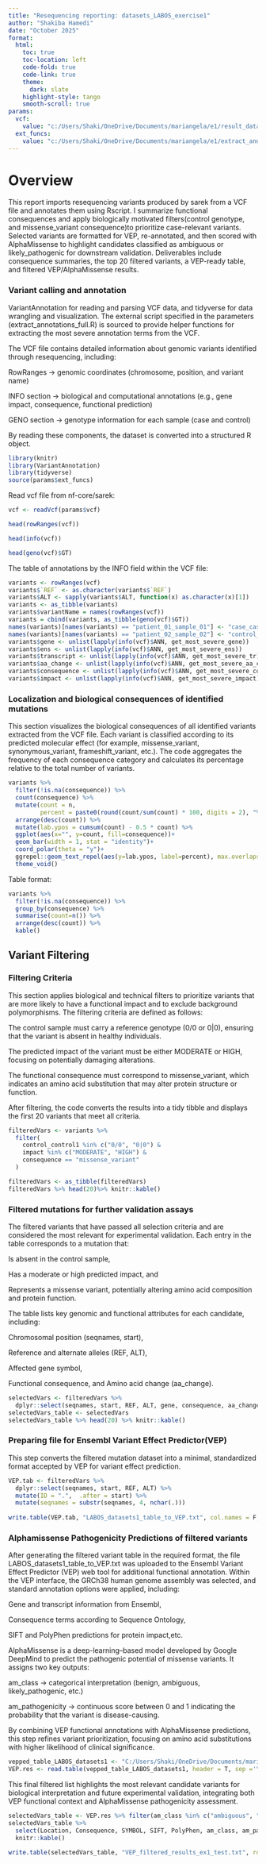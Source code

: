 ---
title: "Resequencing reporting: datasets_LABOS_exercise1"
author: "Shakiba Hamedi"
date: "October 2025"
format:
  html:
    toc: true
    toc-location: left
    code-fold: true
    code-link: true
    theme:
      dark: slate        
    highlight-style: tango
    smooth-scroll: true
params:
  vcf:
    value: "c:/Users/Shaki/OneDrive/Documents/mariangela/e1/result_dataset1_annotation_haplotypecaller_joint_variant_calling_joint_germline_recalibrated_snpEff.ann.vcf.gz"
  ext_funcs:
    value: "c:/Users/Shaki/OneDrive/Documents/mariangela/e1/extract_annotations_full.R"
---
# Overview

This report imports resequencing variants produced by sarek from a VCF file and annotates them using Rscript. I summarize functional consequences and apply biologically motivated filters(control genotype, and missense_variant consequence)to prioritize case-relevant variants. Selected variants are formatted for VEP, re-annotated, and then scored with AlphaMissense to highlight candidates classified as ambiguous or likely_pathogenic for downstream validation. Deliverables include consequence summaries, the top 20 filtered variants, a VEP-ready table, and filtered VEP/AlphaMissense results.

### Variant calling and annotation

VariantAnnotation for reading and parsing VCF data, and tidyverse for data wrangling and visualization.
The external script specified in the parameters (extract_annotations_full.R) is sourced to provide helper functions for extracting the most severe annotation terms from the VCF.

The VCF file contains detailed information about genomic variants identified through resequencing, including:

RowRanges → genomic coordinates (chromosome, position, and variant name)

INFO section → biological and computational annotations (e.g., gene impact, consequence, functional prediction)

GENO section → genotype information for each sample (case and control)

By reading these components, the dataset is converted into a structured R object.

```{r variant_settings, echo=FALSE, include=FALSE}
library(knitr)
library(VariantAnnotation)
library(tidyverse)
source(params$ext_funcs)
```

Read vcf file from nf-core/sarek:
```{r import_VCF, eval=TRUE, echo=TRUE, include=TRUE, warning=FALSE, message=FALSE}
vcf <- readVcf(params$vcf)
```


```{r rowRanges, eval=TRUE, echo=FALSE, include=FALSE}
head(rowRanges(vcf))
```

```{r infoSection, eval=TRUE, echo=FALSE, include=FALSE}
head(info(vcf))
```


```{r genoSection, eval=TRUE, echo=FALSE, include=FALSE}
head(geno(vcf)$GT)
```


The table of annotations by the INFO field within the VCF file:

```{r simplifyVCF, message=FALSE, warning=FALSE}
variants <- rowRanges(vcf)
variants$`REF` <- as.character(variants$`REF`)
variants$ALT <- sapply(variants$ALT, function(x) as.character(x)[1])
variants <- as_tibble(variants)
variants$variantName = names(rowRanges(vcf))
variants = cbind(variants, as_tibble(geno(vcf)$GT))
names(variants)[names(variants) == "patient_01_sample_01"] <- "case_case1"
names(variants)[names(variants) == "patient_02_sample_02"] <- "control_control1"
variants$gene <- unlist(lapply(info(vcf)$ANN, get_most_severe_gene))
variants$ens <- unlist(lapply(info(vcf)$ANN, get_most_severe_ens))
variants$transcript <- unlist(lapply(info(vcf)$ANN, get_most_severe_tr))
variants$aa_change <- unlist(lapply(info(vcf)$ANN, get_most_severe_aa_change))
variants$consequence <- unlist(lapply(info(vcf)$ANN, get_most_severe_consequence))
variants$impact <- unlist(lapply(info(vcf)$ANN, get_most_severe_impact))
```

### Localization and biological consequences of identified mutations

This section visualizes the biological consequences of all identified variants extracted from the VCF file. Each variant is classified according to its predicted molecular effect (for example, missense_variant, synonymous_variant, frameshift_variant, etc.).
The code aggregates the frequency of each consequence category and calculates its percentage relative to the total number of variants.

```{r consequences, eval=TRUE, echo=FALSE, include=TRUE, fig.cap="Distribution of the percentage of identified mutations across biological consequence categories"}
variants %>%
  filter(!is.na(consequence)) %>%
  count(consequence) %>%
  mutate(count = n,
         percent = paste0(round(count/sum(count) * 100, digits = 2), "%"))%>%
  arrange(desc(count)) %>%
  mutate(lab.ypos = cumsum(count) - 0.5 * count) %>%
  ggplot(aes(x="", y=count, fill=consequence))+
  geom_bar(width = 1, stat = "identity")+
  coord_polar(theta = "y")+
  ggrepel::geom_text_repel(aes(y=lab.ypos, label=percent), max.overlaps = Inf)+
  theme_void()
```
 
Table format:
 
```{r consequences_table, eval=TRUE, echo=FALSE, include=TRUE}
variants %>%
  filter(!is.na(consequence)) %>%
  group_by(consequence) %>%
  summarise(count=n()) %>%
  arrange(desc(count)) %>%
  kable()
```


## Variant Filtering
### Filtering Criteria

This section applies biological and technical filters to prioritize variants that are more likely to have a functional impact and to exclude background polymorphisms.
The filtering criteria are defined as follows:

The control sample must carry a reference genotype (0/0 or 0|0), ensuring that the variant is absent in healthy individuals.

The predicted impact of the variant must be either MODERATE or HIGH, focusing on potentially damaging alterations.

The functional consequence must correspond to missense_variant, which indicates an amino acid substitution that may alter protein structure or function.

After filtering, the code converts the results into a tidy tibble and displays the first 20 variants that meet all criteria.

```{r filterVariants, eval=TRUE, echo=TRUE, include=TRUE}
filteredVars <- variants %>%
  filter(
    control_control1 %in% c("0/0", "0|0") &             
    impact %in% c("MODERATE", "HIGH") &
    consequence == "missense_variant"                    
  )

filteredVars <- as_tibble(filteredVars)
filteredVars %>% head(20)%>% knitr::kable()
```

### Filtered mutations for further validation assays

The filtered variants that have passed all selection criteria and are considered the most relevant for experimental validation.
Each entry in the table corresponds to a mutation that:

Is absent in the control sample,

Has a moderate or high predicted impact, and

Represents a missense variant, potentially altering amino acid composition and protein function.

The table lists key genomic and functional attributes for each candidate, including:

Chromosomal position (seqnames, start),

Reference and alternate alleles (REF, ALT),

Affected gene symbol,

Functional consequence, and Amino acid change (aa_change).

```{r filtered_vars_table, eval=TRUE, echo=FALSE, include=TRUE}
selectedVars <- filteredVars %>%
  dplyr::select(seqnames, start, REF, ALT, gene, consequence, aa_change) 
selectedVars_table <- selectedVars 
selectedVars_table %>% head(20) %>% knitr::kable()

```
### Preparing file for Ensembl Variant Effect Predictor(VEP)

This step converts the filtered mutation dataset into a minimal, standardized format accepted by VEP for variant effect prediction.
```{r create_table_for_VEP, eval=TRUE, echo=TRUE, include=TRUE}

VEP.tab <- filteredVars %>%
  dplyr::select(seqnames, start, REF, ALT) %>%
  mutate(ID = ".",  .after = start) %>%
  mutate(seqnames = substr(seqnames, 4, nchar(.))) 
  
write.table(VEP.tab, "LABOS_datasets1_table_to_VEP.txt", col.names = F, row.names = F, quote = FALSE)
```



### Alphamissense Pathogenicity Predictions of filtered variants


After generating the filtered variant table in the required format, the file LABOS_datasets1_table_to_VEP.txt was uploaded to the Ensembl Variant Effect Predictor (VEP) web tool for additional functional annotation.
Within the VEP interface, the GRCh38 human genome assembly was selected, and standard annotation options were applied, including:

Gene and transcript information from Ensembl,

Consequence terms according to Sequence Ontology,

SIFT and PolyPhen predictions for protein impact,etc.

AlphaMissense is a deep-learning–based model developed by Google DeepMind to predict the pathogenic potential of missense variants. It assigns two key outputs:

am_class → categorical interpretation (benign, ambiguous, likely_pathogenic, etc.)

am_pathogenicity → continuous score between 0 and 1 indicating the probability that the variant is disease-causing.

By combining VEP functional annotations with AlphaMissense predictions, this step refines variant prioritization, focusing on amino acid substitutions with higher likelihood of clinical significance.

```{r alphamissense, eval=TRUE, echo=FALSE, include=TRUE}

vepped_table_LABOS_datasets1 <- "C:/Users/Shaki/OneDrive/Documents/mariangela/e1/vep_results_shakiba.txt"
VEP.res <- read.table(vepped_table_LABOS_datasets1, header = T, sep ='\t',comment.char = "") 

```

This final filtered list highlights the most relevant candidate variants for biological interpretation and future experimental validation, integrating both VEP functional context and AlphaMissense pathogenicity assessment.

```{r alphamissense_filtering, eval=TRUE, echo=TRUE, include=TRUE}
selectedVars_table <- VEP.res %>% filter(am_class %in% c("ambiguous", "likely_pathogenic")) 
selectedVars_table %>% 
  select(Location, Consequence, SYMBOL, SIFT, PolyPhen, am_class, am_pathogenicity) %>% head(20) %>% 
  knitr::kable()


```

```{r save_filtered_VEP_results, eval=TRUE, echo=TRUE, include=TRUE}
write.table(selectedVars_table, "VEP_filtered_results_ex1_test.txt", row.names = F, quote = FALSE)
```
